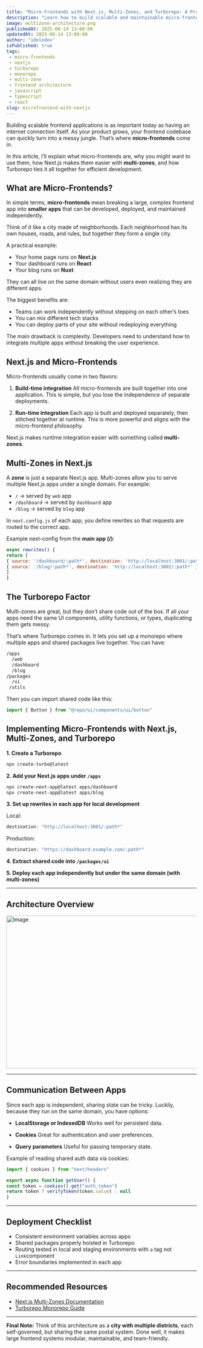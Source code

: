 ```yaml
---
title: "Micro-Frontends with Next.js, Multi-Zones, and Turborepo: A Practical Guide"
description: "Learn how to build scalable and maintainable micro-frontends using Next.js, multi-zones for isolation, and Turborepo for efficient monorepo management. This guide covers architecture, implementation, and best practices."
image: multizone-architecture.png
publishedAt: 2025-08-14 13:00:00
updatedAt: 2025-08-14 13:00:00
author: "idolodev"
isPublished: true
tags:
 - micro-frontends
 - nextjs
 - turborepo
 - monorepo
 - multi-zone
 - frontend architecture
 - javascript
 - typescript
 - react
slug: microfrontend-with-nextjs
---
```


Building scalable frontend applications is as important today as having an internet connection itself. As your product grows, your frontend codebase can quickly turn into a messy jungle. That’s where **micro-frontends** come in.

In this article, I’ll explain what micro-frontends are, why you might want to use them, how Next.js makes them easier with **multi-zones**, and how Turborepo ties it all together for efficient development.

## What are Micro-Frontends?

In simple terms, **micro-frontends** mean breaking a large, complex frontend app into **smaller apps** that can be developed, deployed, and maintained independently.

Think of it like a city made of neighborhoods. Each neighborhood has its own houses, roads, and rules, but together they form a single city.

A practical example:

* Your home page runs on **Next.js**
* Your dashboard runs on **React**
* Your blog runs on **Nuxt**

They can all live on the same domain without users even realizing they are different apps.

The biggest benefits are:

* Teams can work independently without stepping on each other’s toes
* You can mix different tech stacks
* You can deploy parts of your site without redeploying everything

The main drawback is complexity. Developers need to understand how to integrate multiple apps without breaking the user experience.

## Next.js and Micro-Frontends

Micro-frontends usually come in two flavors:

1. **Build-time integration**
All micro-frontends are built together into one application. This is simple, but you lose the independence of separate deployments.

2. **Run-time integration**
Each app is built and deployed separately, then stitched together at runtime. This is more powerful and aligns with the micro-frontend philosophy.

Next.js makes runtime integration easier with something called **multi-zones**.

## Multi-Zones in Next.js

A **zone** is just a separate Next.js app. Multi-zones allow you to serve multiple Next.js apps under a single domain. For example:

* `/` -> served by `web` app
* `/dashboard` -> served by `dashboard` app
* `/blog` -> served by `blog` app

In `next.config.js` of each app, you define rewrites so that requests are routed to the correct app.

Example next-config from the **main app (/)**:

```js
async rewrites() {
return [
{ source: '/dashboard/:path*', destination: 'http://localhost:3001/:path*' },
{ source: '/blog/:path*', destination: 'http://localhost:3002/:path*' },
]
}
```

## The Turborepo Factor

Multi-zones are great, but they don’t share code out of the box. If all your apps need the same UI components, utility functions, or types, duplicating them gets messy.

That’s where Turborepo comes in. It lets you set up a monorepo where multiple apps and shared packages live together. You can have:

```bash
/apps
  /web
  /dashboard
  /blog
/packages
  /ui
 /utils
```

Then you can import shared code like this:

```jsx
import { Button } from "@repo/ui/components/ui/button"
```

## Implementing Micro-Frontends with Next.js, Multi-Zones, and Turborepo

**1. Create a Turborepo**

```bash
npx create-turbo@latest
```

**2. Add your Next.js apps under `/apps`**

```bash
npx create-next-app@latest apps/dashboard
npx create-next-app@latest apps/blog
```

**3. Set up rewrites in each app for local development**

Local:

```js
destination: "http://localhost:3001/:path*"
```

Production:

```js
destination: "https://dashboard.example.com/:path*"
```

**4. Extract shared code into `/packages/ui`**

**5. Deploy each app independently but under the same domain (with multi-zones)**

---

## Architecture Overview

<Image
src="/blogs/nextjs-turborepo.png"
width="718"
height="404"
alt="Image"
sizes="100vw"
/>

---

## Communication Between Apps

Since each app is independent, sharing state can be tricky. Luckily, because they run on the same domain, you have options:

* **LocalStorage or IndexedDB**
Works well for persistent data.

* **Cookies**
Great for authentication and user preferences.

* **Query parameters**
Useful for passing temporary state.

Example of reading shared auth data via cookies:

```js
import { cookies } from "next/headers"

export async function getUser() {
const token = cookies().get("auth_token")
return token ? verifyToken(token.value) : null
}
```

---

## Deployment Checklist

- Consistent environment variables across apps
- Shared packages properly hoisted in Turborepo
- Routing tested in local and staging environments with `a` tag not `Link`component
- Error boundaries implemented in each app

---

## Recommended Resources

* [Next.js Multi-Zones Documentation](https://nextjs.org/docs/advanced-features/multi-zones)
* [Turborepo Monorepo Guide](https://turborepo.com)

---

**Final Note:**
Think of this architecture as a **city with multiple districts**, each self-governed, but sharing the same postal system. Done well, it makes large frontend systems modular, maintainable, and team-friendly.